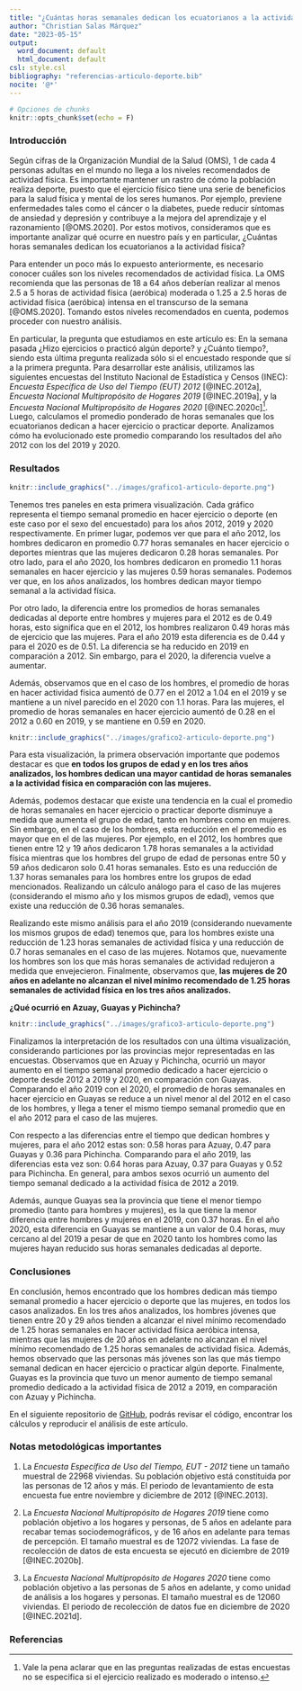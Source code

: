 ```yaml
---
title: "¿Cuántas horas semanales dedican los ecuatorianos a la actividad física?"
author: "Christian Salas Márquez"
date: "2023-05-15"
output:
  word_document: default
  html_document: default
csl: style.csl
bibliography: "referencias-articulo-deporte.bib"
nocite: '@*'
---
```


```r
# Opciones de chunks
knitr::opts_chunk$set(echo = F)
```

### Introducción

Según cifras de la Organización Mundial de la Salud (OMS), 1 de cada 4 personas adultas en el mundo no llega a los niveles recomendados de actividad física. Es importante mantener un rastro de cómo la población realiza deporte, puesto que el ejercicio físico tiene una serie de beneficios para la salud física y mental de los seres humanos. Por ejemplo, previene enfermedades tales como el cáncer o la diabetes, puede reducir síntomas de ansiedad y depresión y contribuye a la mejora del aprendizaje y el razonamiento [@OMS.2020]. Por estos motivos, consideramos que es importante analizar qué ocurre en nuestro país y en particular, ¿Cuántas horas semanales dedican los ecuatorianos a la actividad física? 

Para entender un poco más lo expuesto anteriormente, es necesario conocer cuáles son los niveles recomendados de actividad física. La OMS recomienda que las personas de 18 a 64 años deberían realizar al menos 2.5 a 5 horas de actividad física (aeróbica) moderada o 1.25 a 2.5 horas de actividad física (aeróbica) intensa en el transcurso de la semana [@OMS.2020]. Tomando estos niveles recomendados en cuenta, podemos proceder con nuestro análisis.

En particular, la pregunta que estudiamos en este artículo es: En la semana pasada ¿Hizo ejercicios o practicó algún deporte? y ¿Cuánto tiempo?, siendo esta última pregunta realizada sólo si el encuestado responde que sí a la primera pregunta. Para desarrollar este análisis, utilizamos las siguientes encuestas del Instituto Nacional de Estadística y Censos (INEC): _Encuesta Específica de Uso del Tiempo (EUT) 2012_ [@INEC.2012a], _Encuesta Nacional Multipropósito de Hogares 2019_ [@INEC.2019a], y la _Encuesta Nacional Multipropósito de Hogares 2020_ [@INEC.2020c]^[Vale la pena aclarar que en las preguntas realizadas de estas encuestas no se especifica si el ejercicio realizado es moderado o intenso.]. Luego, calculamos el promedio ponderado de horas semanales que los ecuatorianos dedican a hacer ejercicio o practicar deporte. Analizamos cómo ha evolucionado este promedio comparando los resultados del año 2012 con los del 2019 y 2020. 

### Resultados

```r
knitr::include_graphics("../images/grafico1-articulo-deporte.png")
```

Tenemos tres paneles en esta primera visualización. Cada gráfico representa el tiempo semanal promedio en hacer ejercicio o deporte (en este caso por el sexo del encuestado) para los años 2012, 2019 y 2020 respectivamente. En primer lugar, podemos ver que para el año 2012, los hombres dedicaron en promedio 0.77 horas semanales en hacer ejercicio o deportes mientras que las mujeres dedicaron 0.28 horas semanales. Por otro lado, para el año 2020, los hombres dedicaron en promedio 1.1 horas semanales en hacer ejercicio y las mujeres 0.59 horas semanales. Podemos ver que, en los años analizados, los hombres dedican mayor tiempo semanal a la actividad física.

Por otro lado, la diferencia entre los promedios de horas semanales dedicadas al deporte entre hombres y mujeres para el 2012 es de 0.49 horas, esto significa que en el 2012, los hombres realizaron 0.49 horas más de ejercicio que las mujeres. Para el año 2019 esta diferencia es de 0.44 y para el 2020 es de 0.51. La diferencia se ha reducido en 2019 en comparación a 2012. Sin embargo, para el 2020, la diferencia vuelve a aumentar.

Además, observamos que en el caso de los hombres, el promedio de horas en hacer actividad física aumentó de 0.77 en el 2012 a 1.04 en el 2019 y se mantiene a un nivel parecido en el 2020 con 1.1 horas. Para las mujeres, el promedio de horas semanales en hacer ejercicio aumentó de 0.28 en el 2012 a 0.60 en 2019, y se mantiene en 0.59 en 2020.

```r
knitr::include_graphics("../images/grafico2-articulo-deporte.png")
```

Para esta visualización, la primera observación importante que podemos destacar es que __en todos los grupos de edad y en los tres años analizados, los hombres dedican una mayor cantidad de horas semanales a la actividad física en comparación con las mujeres.__ 

Además, podemos destacar que existe una tendencia en la cual el promedio de horas semanales en hacer ejercicio o practicar deporte disminuye a medida que aumenta el grupo de edad, tanto en hombres como en mujeres. Sin embargo, en el caso de los hombres, esta reducción en el promedio es mayor que en el de las mujeres. Por ejemplo, en el 2012, los hombres que tienen entre 12 y 19 años dedicaron 1.78 horas semanales a la actividad física mientras que los hombres del grupo de edad de personas entre 50 y 59 años dedicaron solo 0.41 horas semanales. Esto es una reducción de 1.37 horas semanales para los hombres entre los grupos de edad mencionados. Realizando un cálculo análogo para el caso de las mujeres (considerando el mismo año y los mismos grupos de edad), vemos que existe una reducción de 0.36 horas semanales.

Realizando este mismo análisis para el año 2019 (considerando nuevamente los mismos grupos de edad) tenemos que, para los hombres existe una reducción de 1.23 horas semanales de actividad física y una reducción de 0.7 horas semanales en el caso de las mujeres. Notamos que, nuevamente los hombres son los que más horas semanales de actividad redujeron a medida que envejecieron. Finalmente, observamos que, __las mujeres de 20 años en adelante no alcanzan el nivel mínimo recomendado de 1.25 horas semanales de actividad física en los tres años analizados.__

__¿Qué ocurrió en Azuay, Guayas y Pichincha?__

```r
knitr::include_graphics("../images/grafico3-articulo-deporte.png")
```

Finalizamos la interpretación de los resultados con una última visualización, considerando particiones por las provincias mejor representadas en las encuestas. Observamos que en Azuay y Pichincha, ocurrió un mayor aumento en el tiempo semanal promedio dedicado a hacer ejercicio o deporte desde 2012 a 2019 y 2020, en comparación con Guayas. Comparando el año 2019 con el 2020, el promedio de horas semanales en hacer ejercicio en Guayas se reduce a un nivel menor al del 2012 en el caso de los hombres, y llega a tener el mismo tiempo semanal promedio que en el año 2012 para el caso de las mujeres. 

Con respecto a las diferencias entre el tiempo que dedican hombres y mujeres, para el año 2012 estas son: 0.58 horas para Azuay, 0.47 para Guayas y 0.36 para Pichincha. Comparando para el año 2019, las diferencias esta vez son: 0.64 horas para Azuay, 0.37 para Guayas y 0.52 para Pichincha. En general, para ambos sexos ocurrió un aumento del tiempo semanal dedicado a la actividad física de 2012 a 2019.

Además, aunque Guayas sea la provincia que tiene el menor tiempo promedio (tanto para hombres y mujeres), es la que tiene la menor diferencia entre hombres y mujeres en el 2019, con 0.37 horas. En el año 2020, esta diferencia en Guayas se mantiene a un valor de 0.4 horas, muy cercano al del 2019 a pesar de que en 2020 tanto los hombres como las mujeres hayan reducido sus horas semanales dedicadas al deporte.

### Conclusiones

En conclusión, hemos encontrado que los hombres dedican más tiempo semanal promedio a hacer ejercicio o deporte que las mujeres, en todos los casos analizados. En los tres años analizados, los hombres jóvenes que tienen entre 20 y 29 años tienden a alcanzar el nivel mínimo recomendado de 1.25 horas semanales en hacer actividad física aeróbica intensa, mientras que las mujeres de 20 años en adelante no alcanzan el nivel mínimo recomendado de 1.25 horas semanales de actividad física. Además, hemos observado que las personas más jóvenes son las que más tiempo semanal dedican en hacer ejercicio o practicar algún deporte. Finalmente, Guayas es la provincia que tuvo un menor aumento de tiempo semanal promedio dedicado a la actividad física de 2012 a 2019, en comparación con Azuay y Pichincha.

En el siguiente repositorio de [GitHub](https://github.com/christianjaviersalasmarquez/ut-ec-semanal-deportes), podrás revisar el código, encontrar los cálculos y reproducir el análisis de este artículo. 

### Notas metodológicas importantes

(1) La _Encuesta Específica de Uso del Tiempo, EUT - 2012_ tiene un tamaño muestral de 22968 viviendas. Su población objetivo está constituida por las personas de 12 años y más. El periodo de levantamiento de esta encuesta fue entre noviembre y diciembre de 2012 [@INEC.2013].

(2) La _Encuesta Nacional Multipropósito de Hogares 2019_ tiene como población objetivo a los hogares y personas, de 5 años en adelante para recabar temas sociodemográficos, y de 16 años en adelante para temas de percepción. El tamaño muestral es de 12072 viviendas. La fase de recolección de datos de esta encuesta se ejecutó en diciembre de 2019 [@INEC.2020b].

(3) La _Encuesta Nacional Multipropósito de Hogares 2020_ tiene como población objetivo a las personas de 5 años en adelante, y como unidad de análisis a los hogares y personas. El tamaño muestral es de 12060 viviendas. El periodo de recolección de datos fue en diciembre de 2020 [@INEC.2021d].

### Referencias